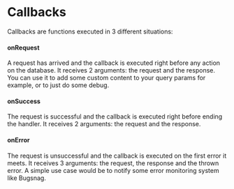 # Callbacks

Callbacks are functions executed in 3 different situations:

#### onRequest

A request has arrived and the callback is executed right before any action on the database. It receives 2 arguments: the request and the response.
You can use it to add some custom content to your query params for example, or to just do some debug.

#### onSuccess

The request is successful and the callback is executed right before ending the handler. It receives 2 arguments: the request and the response.

#### onError

The request is unsuccessful and the callback is executed on the first error it meets. It receives 3 arguments: the request, the response and the thrown error.
A simple use case would be to notify some error monitoring system like Bugsnag.
